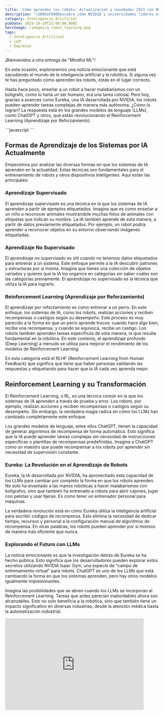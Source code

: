 ---
title: 'Cómo aprenden los robots: Actualización y novedades 2023 con NVIDIA y Eureka '
description: "\U0001F680Descubre cómo NVIDIA y universidades líderes están revolucionando el machine learning \U0001F916. ¡Adéntrate en la IA del futuro! \U0001F31FHaz clic y descubre más!\U0001F4A1"
category: Inteligencia Artificial
pubDate: 2023-10-28T22:00:00.000Z
heroImage: /images/a_robot_learning.png
tags:
  - Inteligencia Artificial
  - LLM
  - Empresas
---

¡Bienvenidos a otra entrega de "Mindful ML"!

En esta ocasión, exploraremos una noticia emocionante que está sacudiendo el mundo de la inteligencia artificial y la robótica. Si alguna vez te has preguntado cómo aprenden los robots, estás en el lugar correcto.

Hasta hace poco, enseñar a un robot a hacer malabarismos con un bolígrafo, como lo haría un ser humano, era una tarea colosal. Pero hoy, gracias a avances como Eureka, una IA desarrollada por NVIDIA, los robots pueden aprender tareas complejas de manera más autónoma. ¿Cómo lo logran? La respuesta está en los grandes modelos de lenguaje (LLMs), como ChatGPT y otros, que están revolucionando el Reinforcement Learning (Aprendizaje por Reforzamiento).

<div class="blur-lg">
  ```javascript
  ```

  ## Formas de Aprendizaje de los Sistemas por IA Actualmente

  Empecemos por analizar las diversas formas en que los sistemas de IA aprenden en la actualidad. Estas técnicas son fundamentales para el entrenamiento de robots y otros dispositivos inteligentes. Aquí están las principales:

  ### Aprendizaje Supervisado

  El aprendizaje supervisado es una técnica en la que los sistemas de IA aprenden a partir de ejemplos etiquetados. Imagina que es como enseñar a un niño a reconocer animales mostrándole muchas fotos de animales con etiquetas que indican su nombre. La IA también aprende de esta manera, a partir de datos previamente etiquetados. Por ejemplo, un robot podría aprender a reconocer objetos en su entorno observando imágenes etiquetadas.

  ### Aprendizaje No Supervisado

  El aprendizaje no supervisado es útil cuando no tenemos datos etiquetados para entrenar a un sistema. Este enfoque permite a la IA descubrir patrones y estructuras por sí misma. Imagina que tienes una colección de objetos variados y quieres que la IA los organice en categorías sin saber cuáles son las categorías previamente. El aprendizaje no supervisado es la técnica que utiliza la IA para lograrlo.

  ### Reinforcement Learning (Aprendizaje por Reforzamiento)

  El aprendizaje por reforzamiento es como entrenar a un perro. En este enfoque, los sistemas de IA, como los robots, realizan acciones y reciben recompensas o castigos según su desempeño. Este proceso es muy parecido a la forma en que un perro aprende trucos: cuando hace algo bien, recibe una recompensa, y cuando se equivoca, recibe un castigo. Los robots también aprenden tareas específicas de esta manera, lo que resulta fundamental en la robótica. En este contexto, el aprendizaje profundo (Deep Learning) a menudo se utiliza para mejorar el rendimiento de los modelos de Reinforcement Learning.

  En esta categoría está el RLHF (Reinforcement Learning from Human Feedback) que significa que tiene que haber personas validando las respuestas y etiquetando para hacer que la IA cada vez aprenda mejor.

  ## Reinforcement Learning y su Transformación

  El Reinforcement Learning, o RL, es una técnica común en la que los sistemas de IA aprenden a través de prueba y error. Los robots, por ejemplo, realizan acciones y reciben recompensas o castigos según su desempeño. Sin embargo, la verdadera magia radica en cómo los LLMs han cambiado completamente este enfoque.

  Los grandes modelos de lenguaje, entre ellos ChatGPT, tienen la capacidad de generar algoritmos de recompensa de forma automática. Esto significa que la IA puede aprender tareas complejas sin necesidad de instrucciones específicas o plantillas de recompensas predefinidas. Imagina a ChatGPT como un maestro que puede recompensar a los robots por aprender sin necesidad de supervisión constante.

  ### Eureka: La Revolución en el Aprendizaje de Robots

  Eureka, la IA desarrollada por NVIDIA, ha aprovechado esta capacidad de los LLMs para cambiar por completo la forma en que los robots aprenden. No solo ha enseñado a las manos robóticas a hacer malabarismos con bolígrafos, sino que también ha entrenado a robots para abrir cajones, jugar con pelotas y usar tijeras. Es como tener un entrenador personal para máquinas.

  La verdadera revolución está en cómo Eureka utiliza la inteligencia artificial para escribir códigos de recompensa. Esto elimina la necesidad de dedicar tiempo, recursos y personal a la configuración manual de algoritmos de recompensa. En otras palabras, los robots pueden aprender por sí mismos de manera más eficiente que nunca.

  ### Explorando el Futuro con LLMs

  La noticia emocionante es que la investigación detrás de Eureka se ha hecho pública. Esto significa que los desarrolladores pueden explorar estos secretos utilizando NVIDIA Isaac Gym, una especie de "campo de entrenamiento virtual" para robots. ChatGPT es uno de los LLMs que está cambiando la forma en que los sistemas aprenden, pero hay otros modelos igualmente impresionantes.

  Imagina las posibilidades que se abren cuando los LLMs se incorporan al Reinforcement Learning. Tareas que antes parecían inabordables ahora son alcanzables. Esto no solo beneficia a la robótica, sino que también tiene un impacto significativo en diversas industrias, desde la atención médica hasta la automatización industrial.
</div>

<div class="aspect-w-16 aspect-h-9">
  <iframe class="content-center" src="https://www.youtube.com/embed/sDFAWnrCqKc" width="90%" height="300" frameborder="0" allow="autoplay; fullscreen; picture-in-picture" allowfullscreen />
</div>

## Conclusión

La IA y los LLMs están llevando al Reinforcement Learning a un nivel completamente nuevo. La capacidad de generar algoritmos de recompensa de manera automática está transformando la forma en que los sistemas aprenden, simplificando procesos y abriendo nuevas puertas a la innovación. ¡No te pierdas este emocionante viaje hacia el futuro de la inteligencia artificial!

¡Hasta la próxima entrega de "Mindful ML"! Si te ha gustado este artículo, no dudes en compartirlo con tus amigos y colegas para que también puedan estar al tanto de estas emocionantes novedades en la IA y la robótica.

**PD1** - NVIDIA Isaac Gym [https://developer.nvidia.com/isaac-gym](https://developer.nvidia.com/isaac-gym)

<hr />

<table class="table-auto w-full">
  <thead class="border-b bg-gray-800 dark:bg-gray-800">
    <tr>
      <th class="text-left text-white !p-4 font-medium">
        Recursos y herramientas
      </th>

      <th class="text-left !p-4 font-medium" />
    </tr>
  </thead>

  <tbody>
    <tr class="border-b dark:bg-gray-600">
      <td class="!p-4">
        Notion AI
      </td>

      <td class="!p-4">
        <a class="p-4" href="https://affiliate.notion.so/a50o0a7tl9z5-4y5a7" target="_blank">Enlace a Notion AI</a>
      </td>
    </tr>

    <tr class="border-b dark:bg-gray-600">
      <td class="!p-4">
        Taskade
      </td>

      <td class="!p-4">
        <a class="p-4" href="https://taskade.com?via=9f1ck" target="_blank">Enlace Taskade</a>
      </td>
    </tr>
  </tbody>
</table>

<hr />
